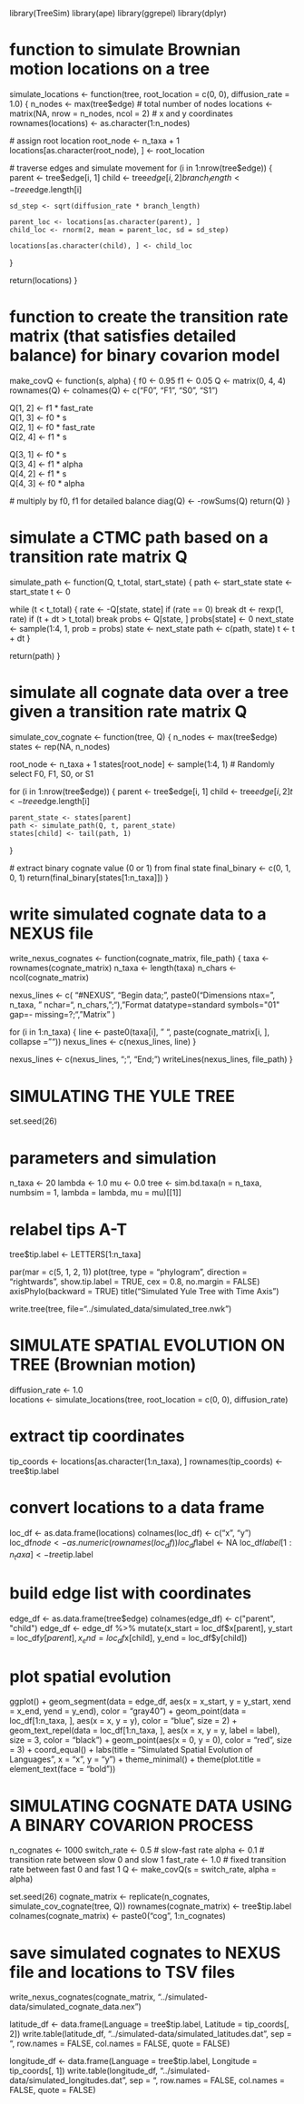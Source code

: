 library(TreeSim)
library(ape)
library(ggrepel)
library(dplyr)

# function to simulate Brownian motion locations on a tree
simulate_locations <- function(tree, root_location = c(0, 0), diffusion_rate = 1.0) {
  n_nodes <- max(tree$edge)  # total number of nodes
  locations <- matrix(NA, nrow = n_nodes, ncol = 2)  # x and y coordinates
  rownames(locations) <- as.character(1:n_nodes)

  # assign root location
  root_node <- n_taxa + 1
  locations[as.character(root_node), ] <- root_location

  # traverse edges and simulate movement
  for (i in 1:nrow(tree$edge)) {
    parent <- tree$edge[i, 1]
    child <- tree$edge[i, 2]
    branch_length <- tree$edge.length[i]

    sd_step <- sqrt(diffusion_rate * branch_length)

    parent_loc <- locations[as.character(parent), ]
    child_loc <- rnorm(2, mean = parent_loc, sd = sd_step)

    locations[as.character(child), ] <- child_loc
  }

  return(locations)
}

# function to create the transition rate matrix (that satisfies detailed balance) for binary covarion model
make_covQ <- function(s, alpha) {
  f0 <- 0.95
  f1 <- 0.05
  Q <- matrix(0, 4, 4)
  rownames(Q) <- colnames(Q) <- c("F0", "F1", "S0", "S1")
  
  Q[1, 2] <- f1 * fast_rate   
  Q[1, 3] <- f0 * s          
  Q[2, 1] <- f0 * fast_rate  
  Q[2, 4] <- f1 * s           
  
  Q[3, 1] <- f0 * s          
  Q[3, 4] <- f1 * alpha       
  Q[4, 2] <- f1 * s           
  Q[4, 3] <- f0 * alpha       
  
  # multiply by f0, f1 for detailed balance
  diag(Q) <- -rowSums(Q)
  return(Q)
}

# simulate a CTMC path based on a transition rate matrix Q
simulate_path <- function(Q, t_total, start_state) {
  path <- start_state
  state <- start_state
  t <- 0
  
  while (t < t_total) {
    rate <- -Q[state, state]
    if (rate == 0) break
    dt <- rexp(1, rate)
    if (t + dt > t_total) break
    probs <- Q[state, ]
    probs[state] <- 0
    next_state <- sample(1:4, 1, prob = probs)
    state <- next_state
    path <- c(path, state)
    t <- t + dt
  }
  
  return(path)
}

# simulate all cognate data over a tree given a transition rate matrix Q
simulate_cov_cognate <- function(tree, Q) {
  n_nodes <- max(tree$edge)
  states <- rep(NA, n_nodes)

  root_node <- n_taxa + 1
  states[root_node] <- sample(1:4, 1)  # Randomly select F0, F1, S0, or S1

  for (i in 1:nrow(tree$edge)) {
    parent <- tree$edge[i, 1]
    child  <- tree$edge[i, 2]
    t <- tree$edge.length[i]
    
    parent_state <- states[parent]
    path <- simulate_path(Q, t, parent_state)
    states[child] <- tail(path, 1)
  }

  # extract binary cognate value (0 or 1) from final state
  final_binary <- c(0, 1, 0, 1)
  return(final_binary[states[1:n_taxa]])
}

# write simulated cognate data to a NEXUS file
write_nexus_cognates <- function(cognate_matrix, file_path) {
  taxa <- rownames(cognate_matrix)
  n_taxa <- length(taxa)
  n_chars <- ncol(cognate_matrix)
  
  nexus_lines <- c(
    "#NEXUS",
    "Begin data;",
    paste0("Dimensions ntax=", n_taxa, " nchar=", n_chars, ";"),
    "Format datatype=standard symbols=\"01\" gap=- missing=?;",
    "Matrix"
  )
  
  for (i in 1:n_taxa) {
    line <- paste0(taxa[i], "    ", paste(cognate_matrix[i, ], collapse = ""))
    nexus_lines <- c(nexus_lines, line)
  }
  
  nexus_lines <- c(nexus_lines, ";", "End;")
  writeLines(nexus_lines, file_path)
}

# SIMULATING THE YULE TREE
set.seed(26)

# parameters and simulation
n_taxa <- 20
lambda <- 1.0
mu <- 0.0
tree <- sim.bd.taxa(n = n_taxa, numbsim = 1, lambda = lambda, mu = mu)[[1]]

# relabel tips A-T
tree$tip.label <- LETTERS[1:n_taxa]

par(mar = c(5, 1, 2, 1))
plot(tree,
     type = "phylogram",
     direction = "rightwards",
     show.tip.label = TRUE,
     cex = 0.8,
     no.margin = FALSE)
axisPhylo(backward = TRUE)
title("Simulated Yule Tree with Time Axis")

write.tree(tree, file="../simulated_data/simulated_tree.nwk")

# SIMULATE SPATIAL EVOLUTION ON TREE (Brownian motion)
diffusion_rate <- 1.0  
locations <- simulate_locations(tree, root_location = c(0, 0), diffusion_rate)

# extract tip coordinates
tip_coords <- locations[as.character(1:n_taxa), ]
rownames(tip_coords) <- tree$tip.label

# convert locations to a data frame
loc_df <- as.data.frame(locations)
colnames(loc_df) <- c("x", "y")
loc_df$node <- as.numeric(rownames(loc_df))
loc_df$label <- NA
loc_df$label[1:n_taxa] <- tree$tip.label

# build edge list with coordinates
edge_df <- as.data.frame(tree$edge)
colnames(edge_df) <- c("parent", "child")
edge_df <- edge_df %>%
  mutate(x_start = loc_df$x[parent],
         y_start = loc_df$y[parent],
         x_end   = loc_df$x[child],
         y_end   = loc_df$y[child])

# plot spatial evolution 
ggplot() +
  geom_segment(data = edge_df,
               aes(x = x_start, y = y_start, xend = x_end, yend = y_end),
               color = "gray40") +
  geom_point(data = loc_df[1:n_taxa, ], aes(x = x, y = y), color = "blue", size = 2) +
  geom_text_repel(data = loc_df[1:n_taxa, ],
                  aes(x = x, y = y, label = label),
                  size = 3, color = "black") +
  geom_point(aes(x = 0, y = 0), color = "red", size = 3) +
  coord_equal() +
  labs(title = "Simulated Spatial Evolution of Languages",
       x = "x", y = "y") +
  theme_minimal() +
  theme(plot.title = element_text(face = "bold"))
  
# SIMULATING COGNATE DATA USING A BINARY COVARION PROCESS
n_cognates <- 1000
switch_rate <- 0.5  # slow-fast rate
alpha <- 0.1  # transition rate between slow 0 and slow 1
fast_rate <- 1.0  # fixed transition rate between fast 0 and fast 1
Q <- make_covQ(s = switch_rate, alpha = alpha)

set.seed(26)
cognate_matrix <- replicate(n_cognates, simulate_cov_cognate(tree, Q))
rownames(cognate_matrix) <- tree$tip.label
colnames(cognate_matrix) <- paste0("cog", 1:n_cognates)

# save simulated cognates to NEXUS file and locations to TSV files
write_nexus_cognates(cognate_matrix, "../simulated-data/simulated_cognate_data.nex")

latitude_df <- data.frame(Language = tree$tip.label,
                          Latitude = tip_coords[, 2])
write.table(latitude_df, "../simulated-data/simulated_latitudes.dat", sep = "\t", row.names = FALSE, col.names = FALSE, quote = FALSE)


longitude_df <- data.frame(Language = tree$tip.label,
                           Longitude = tip_coords[, 1])
write.table(longitude_df, "../simulated-data/simulated_longitudes.dat", sep = "\t", row.names = FALSE, col.names = FALSE, quote = FALSE)

